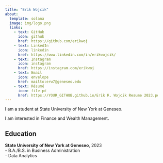 ```yaml
---
title: "Erik Wojcik" 
about:
  template: solana
  image: img/logo.png
  links:
    - text: GitHub
      icon: github
      href: https://github.com/erikwoj
    - text: LinkedIn
      icon: linkedin
      href: https://www.linkedin.com/in/erikwojcik/
    - text: Instagram
      icon: instagram
      href: https://instagram.com/erikwoj
    - text: Email
      icon: envelope
      href: mailto:erw7@geneseo.edu
    - text: Résumé
      icon: file-pd
      href: https://YOUR_GITHUB.github.io/Erik R. Wojcik Resume 2023.pdf
---
```



I am a student at State University of New York at Geneseo.

I am interested in Finance and Wealth Management.



## Education

**State University of New York at Geneseo**, 2023<br>
- B.A./B.S. in Business Administration<br>
- Data Analytics
